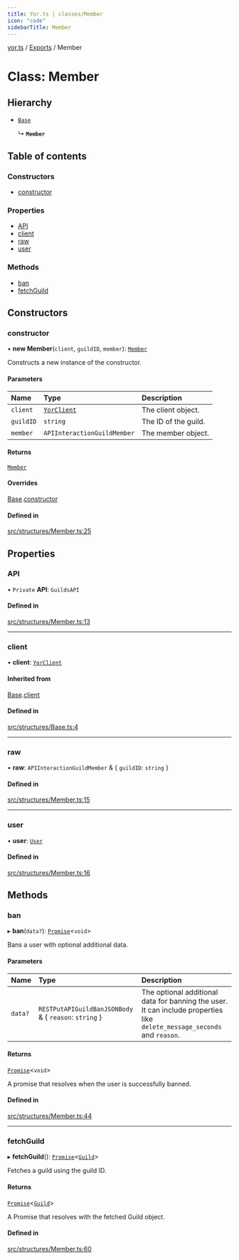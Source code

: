 ```yaml
---
title: Yor.ts | classes/Member
icon: "code"
sidebarTitle: Member
---
```

[yor.ts](../README) / [Exports](../modules) / Member

# Class: Member

## Hierarchy

- [`Base`](Base)

  ↳ **`Member`**

## Table of contents

### Constructors

- [constructor](Member#constructor)

### Properties

- [API](Member#api)
- [client](Member#client)
- [raw](Member#raw)
- [user](Member#user)

### Methods

- [ban](Member#ban)
- [fetchGuild](Member#fetchguild)

## Constructors

### constructor

• **new Member**(`client`, `guildID`, `member`): [`Member`](Member)

Constructs a new instance of the constructor.

#### Parameters

| Name | Type | Description |
| :------ | :------ | :------ |
| `client` | [`YorClient`](YorClient) | The client object. |
| `guildID` | `string` | The ID of the guild. |
| `member` | `APIInteractionGuildMember` | The member object. |

#### Returns

[`Member`](Member)

#### Overrides

[Base](Base).[constructor](Base#constructor)

#### Defined in

[src/structures/Member.ts:25](https://github.com/OreOreki/yor.ts/blob/e005218/src/structures/Member.ts#L25)

## Properties

### API

• `Private` **API**: `GuildsAPI`

#### Defined in

[src/structures/Member.ts:13](https://github.com/OreOreki/yor.ts/blob/e005218/src/structures/Member.ts#L13)

___

### client

• **client**: [`YorClient`](YorClient)

#### Inherited from

[Base](Base).[client](Base#client)

#### Defined in

[src/structures/Base.ts:4](https://github.com/OreOreki/yor.ts/blob/e005218/src/structures/Base.ts#L4)

___

### raw

• **raw**: `APIInteractionGuildMember` & \{ `guildID`: `string`  }

#### Defined in

[src/structures/Member.ts:15](https://github.com/OreOreki/yor.ts/blob/e005218/src/structures/Member.ts#L15)

___

### user

• **user**: [`User`](User)

#### Defined in

[src/structures/Member.ts:16](https://github.com/OreOreki/yor.ts/blob/e005218/src/structures/Member.ts#L16)

## Methods

### ban

▸ **ban**(`data?`): [`Promise`]( https://developer.mozilla.org/docs/Web/JavaScript/Reference/Global_Objects/Promise )\<`void`\>

Bans a user with optional additional data.

#### Parameters

| Name | Type | Description |
| :------ | :------ | :------ |
| `data?` | `RESTPutAPIGuildBanJSONBody` & \{ `reason`: `string`  } | The optional additional data for banning the user. It can include properties like `delete_message_seconds` and `reason`. |

#### Returns

[`Promise`]( https://developer.mozilla.org/docs/Web/JavaScript/Reference/Global_Objects/Promise )\<`void`\>

A promise that resolves when the user is successfully banned.

#### Defined in

[src/structures/Member.ts:44](https://github.com/OreOreki/yor.ts/blob/e005218/src/structures/Member.ts#L44)

___

### fetchGuild

▸ **fetchGuild**(): [`Promise`]( https://developer.mozilla.org/docs/Web/JavaScript/Reference/Global_Objects/Promise )\<[`Guild`](Guild)\>

Fetches a guild using the guild ID.

#### Returns

[`Promise`]( https://developer.mozilla.org/docs/Web/JavaScript/Reference/Global_Objects/Promise )\<[`Guild`](Guild)\>

A Promise that resolves with the fetched Guild object.

#### Defined in

[src/structures/Member.ts:60](https://github.com/OreOreki/yor.ts/blob/e005218/src/structures/Member.ts#L60)
